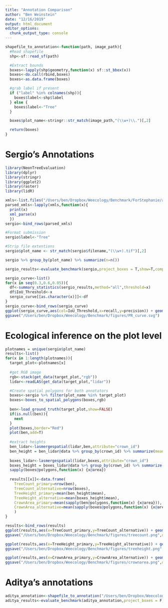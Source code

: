 ```yaml
---
title: "Annotation Comparison"
author: "Ben Weinstein"
date: "12/16/2019"
output: html_document
editor_options: 
  chunk_output_type: console
---
```


```r
shapefile_to_annotation<-function(path, image_path){
  #Read shapefile
  shp<-sf::read_sf(path)

  #Extract bounds
  boxes<-lapply(shp$geometry,function(x) sf::st_bbox(x))
  boxes<-do.call(rbind,boxes)
  boxes<-as.data.frame(boxes)

  #grab label if present
  if ("label" %in% colnames(shp)){
    boxes$label<-shp$label
  } else {
    boxes$label<-"Tree"
  }

  boxes$plot_name<-stringr::str_match(image_path,"(\\w+)\\.")[,2]

  return(boxes)
}
```

# Sergio's Annotations

```r
library(NeonTreeEvaluation)
library(dplyr)
library(stringr)
library(ggplot2)
library(raster)
library(lidR)

xmls<-list.files("/Users/ben/Dropbox/Weecology/Benchmark/ForStephanie/annotation_sergio",full.names = T,pattern=".xml")
parsed_xmls<-lapply(xmls,function(x){
  print(x)
  xml_parse(x)
  })
sergio<-bind_rows(parsed_xmls)

#Format submission
sergio$label<-"Tree"

#Strip file extentions
sergio$plot_name <- str_match(sergio$filename,"(\\w+).tif")[,2]

sergio %>% group_by(plot_name) %>% summarize(n=n())

sergio_results<-evaluate_benchmark(sergio,project_boxes = T,show=T,compute_PR = FALSE)
```

```r
sergio_curve<-list()
for(x in seq(0.3,0.6,0.05)){
  df<-summary_statistics(sergio_results,method="all",threshold=x)
  df$IoU_Threshold<-x
  sergio_curve[[as.character(x)]]<-df
}
sergio_curve<-bind_rows(sergio_curve)
ggplot(sergio_curve,aes(col=IoU_Threshold,x=recall,y=precision)) + geom_point(size=2) + theme_bw() + scale_color_continuous(low="blue",high = "red") + labs(col="IoU Threshold",x="Recall",y="Precision")
ggsave("/Users/ben/Dropbox/Weecology/Benchmark/figures/PR_curve.svg")
```

# Ecological inference on the plot level

```r
plotnames = unique(sergio$plot_name)
results<-list()
for(x in 1:length(plotnames)){
  target_plot<-plotnames[x]
  
  #get RGB image
  rgb<-stack(get_data(target_plot,"rgb"))
  lidar<-readLAS(get_data(target_plot,"lidar"))

  #Create spatial polygons for both annotators
  boxes<-sergio %>% filter(plot_name %in% target_plot)
  boxes<-boxes_to_spatial_polygons(boxes,rgb)
  
  ben<-load_ground_truth(target_plot,show=FALSE)
  if(is.null(ben)){
    next
  }
  plot(boxes,border="Red")
  plot(ben,add=T)
  
  #extract heights
  ben_lidar<-lasmergespatial(lidar,ben,attribute="crown_id")
  ben_height = ben_lidar@data %>% group_by(crown_id) %>% summarize(mean=mean(Z))
  
  boxes_lidar<-lasmergespatial(lidar,boxes,attribute="crown_id")
  boxes_height = boxes_lidar@data %>% group_by(crown_id) %>% summarize(mean=mean(Z))
  sapply(boxes@polygons,function(x) {x@area})
  
  results[[x]]<-data.frame(
    TreeCount_primary=nrow(ben),
    TreeCount_alternative=nrow(boxes),
    TreeHeight_primary=mean(ben_height$mean),
    TreeHeight_alternative=mean(boxes_height$mean),
    CrownArea_primary=mean(sapply(ben@polygons,function(x) {x@area})),
    CrownArea_alternative=mean(sapply(boxes@polygons,function(x) {x@area}))
    )
}

results<-bind_rows(results)
ggplot(results,aes(x=TreeCount_primary,y=TreeCount_alternative)) + geom_point() + stat_smooth(method="lm") + geom_abline() + labs(x="Tree Count (Primary Annotator)",y="Tree Count (Alternative Annotator)") + coord_equal()
ggsave("/Users/ben/Dropbox/Weecology/Benchmark/figures/treecount.png",dpi=300)

ggplot(results,aes(x=TreeHeight_primary,y=TreeHeight_alternative)) + geom_point() + stat_smooth(method="lm") + geom_abline() + labs(x="Mean Tree Height (m) - Primary Annotator",y="Mean Tree Height (m) - Alternative Annotator") + coord_equal()
ggsave("/Users/ben/Dropbox/Weecology/Benchmark/figures/treeheight.png",dpi=300)

ggplot(results,aes(x=CrownArea_primary,y=CrownArea_alternative)) + geom_point() + stat_smooth(method="lm") + geom_abline() + labs(x="Primary Annotator",y="Alternative Annotator") + coord_equal() + ggtitle("Mean Crown Area (m^2)")
ggsave("/Users/ben/Dropbox/Weecology/Benchmark/figures/crownarea.png",dpi=300)
```


# Aditya's annotations

```r
aditya_annotation<-shapefile_to_annotation("/Users/ben/Dropbox/Weecology/Benchmark/AdityaCrownDelineation/TALL_043_Crowns.shp",image_path = "/Users/ben/Documents/NeonTreeEvaluation/evaluation/RGB/TALL_043.tif")
aditya_results<-evaluate_benchmark(aditya_annotation,project_boxes = F,show=T,compute_PR = FALSE)
```


